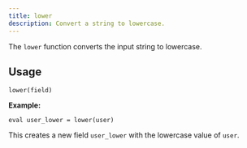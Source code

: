 ```yaml
---
title: lower
description: Convert a string to lowercase.
---
```


The `lower` function converts the input string to lowercase.

## Usage

```
lower(field)
```

**Example:**
```
eval user_lower = lower(user)
```
This creates a new field `user_lower` with the lowercase value of `user`.